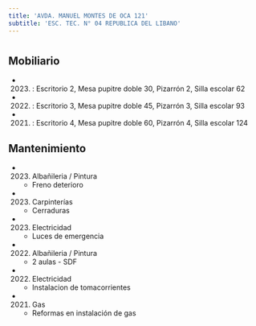 ```yaml
---
title: 'AVDA. MANUEL MONTES DE OCA 121'
subtitle: 'ESC. TEC. N° 04 REPUBLICA DEL LIBANO'
---
```


#


## Mobiliario

*  (2023) : Escritorio 2, Mesa pupitre doble 30, Pizarrón 2, Silla escolar 62 

*  (2022) : Escritorio 3, Mesa pupitre doble 45, Pizarrón 3, Silla escolar 93 

*  (2021) : Escritorio 4, Mesa pupitre doble 60, Pizarrón 4, Silla escolar 124 





## Mantenimiento

*  (2023) Albañileria / Pintura 
    + Freno deterioro

*  (2023) Carpinterías 
    + Cerraduras

*  (2023) Electricidad 
    + Luces de emergencia

*  (2022) Albañileria / Pintura 
    + 2 aulas - SDF

*  (2022) Electricidad 
    + Instalacion de tomacorrientes

*  (2021) Gas 
    + Reformas en instalación de gas



